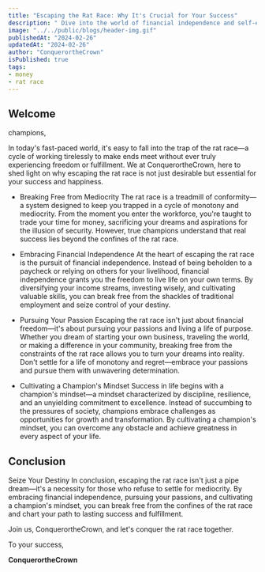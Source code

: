 ```yaml
---
title: "Escaping the Rat Race: Why It's Crucial for Your Success"
description: " Dive into the world of financial independence and self-empowerment with insights from ConquerortheCrown. Discover why breaking free from the rat race is essential for unlocking your true potential and achieving lasting success."
image: "../../public/blogs/header-img.gif"
publishedAt: "2024-02-26"
updatedAt: "2024-02-26"
author: "ConquerortheCrown"
isPublished: true
tags:
- money
- rat race
---
```



## Welcome

champions,

In today's fast-paced world, it's easy to fall into the trap of the rat race—a cycle of working tirelessly to make ends meet without ever truly experiencing freedom or fulfillment. We at ConquerortheCrown, here to shed light on why escaping the rat race is not just desirable but essential for your success and happiness.

- Breaking Free from Mediocrity
  The rat race is a treadmill of conformity—a system designed to keep you trapped in a cycle of monotony and mediocrity. From the moment you enter the workforce, you're taught to trade your time for money, sacrificing your dreams and aspirations for the illusion of security. However, true champions understand that real success lies beyond the confines of the rat race.

- Embracing Financial Independence
  At the heart of escaping the rat race is the pursuit of financial independence. Instead of being beholden to a paycheck or relying on others for your livelihood, financial independence grants you the freedom to live life on your own terms. By diversifying your income streams, investing wisely, and cultivating valuable skills, you can break free from the shackles of traditional employment and seize control of your destiny.

- Pursuing Your Passion
  Escaping the rat race isn't just about financial freedom—it's about pursuing your passions and living a life of purpose. Whether you dream of starting your own business, traveling the world, or making a difference in your community, breaking free from the constraints of the rat race allows you to turn your dreams into reality. Don't settle for a life of monotony and regret—embrace your passions and pursue them with unwavering determination.

- Cultivating a Champion's Mindset
  Success in life begins with a champion's mindset—a mindset characterized by discipline, resilience, and an unyielding commitment to excellence. Instead of succumbing to the pressures of society, champions embrace challenges as opportunities for growth and transformation. By cultivating a champion's mindset, you can overcome any obstacle and achieve greatness in every aspect of your life.

## Conclusion

Seize Your Destiny
In conclusion, escaping the rat race isn't just a pipe dream—it's a necessity for those who refuse to settle for mediocrity. By embracing financial independence, pursuing your passions, and cultivating a champion's mindset, you can break free from the confines of the rat race and chart your path to lasting success and fulfillment.

Join us, ConquerortheCrown, and let's conquer the rat race together.

To your success,

**ConquerortheCrown**